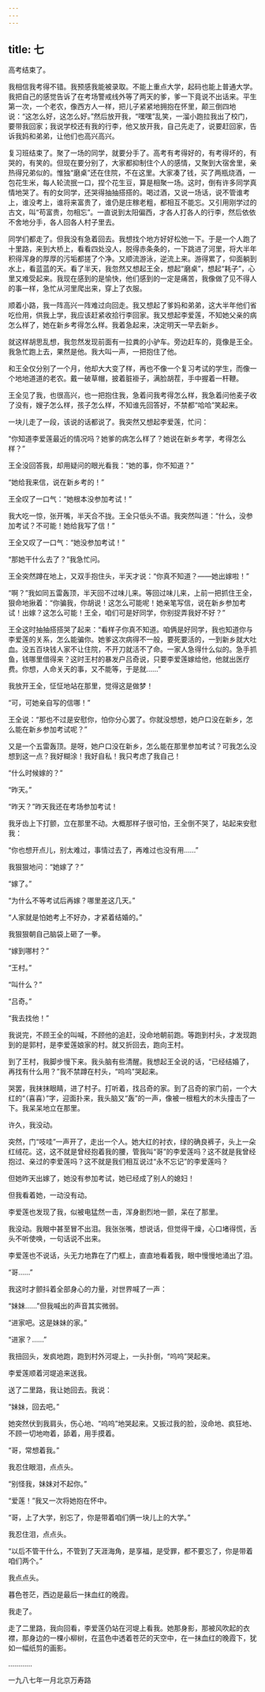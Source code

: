 ```yaml
---
---
---
```

title: 七
---




高考结束了。

我相信我考得不错。我预感我能被录取。不能上重点大学，起码也能上普通大学。我把自己的感觉告诉了在考场警戒线外等了两天的爹，爹一下竟说不出话来。平生第一次，一个老农，像西方人一样，把儿子紧紧地拥抱在怀里，颠三倒四地说：“这怎么好，这怎么好。”然后放开我，“嘿嘿”乱笑，一溜小跑拉我出了校门，要带我回家；我说学校还有我的行李，他又放开我，自己先走了，说要赶回家，告诉我妈和弟弟，让他们也高兴高兴。

复习班结束了。聚了一场的同学，就要分手了。高考有考得好的，有考得坏的，有哭的，有笑的。但现在要分别了，大家都抑制住个人的感情，又聚到大宿舍里，亲热得兄弟似的。惟独“磨桌”还在住院，不在这里。大家凑了钱，买了两瓶烧酒，一包花生米，每人轮流抿一口，捏个花生豆，算是相聚一场。这时，倒有许多同学真情地哭了。有的女同学，还哭得抽抽搭搭的。喝过酒，又说一场话，说不管谁考上，谁没考上，谁将来富贵了，谁仍是庄稼老粗，都相互不能忘。又引用刚学过的古文，叫“苟富贵，勿相忘”。一直说到太阳偏西，才各人打各人的行李，然后依依不舍地分手，各人回各人村子里去。

同学们都走了。但我没有急着回去。我想找个地方好好松弛一下。于是一个人跑了十里路，来到大桥上，看看四处没人，脱得赤条条的，一下跳进了河里，将大半年积得浑身的厚厚的污垢都搓了个净。又顺流游泳，逆流上来。游得累了，仰面躺到水上，看蓝蓝的天。看了半天，我忽然又想起王全，想起“磨桌”，想起“耗子”，心里又难受起来。我现在感到的是愉快，他们感到的一定是痛苦，我像做了见不得人的事一样，急忙从河里爬出来，穿上了衣服。

顺着小路，我一阵高兴一阵难过向回走。我又想起了爹妈和弟弟，这大半年他们省吃俭用，供我上学，我应该赶紧收拾行李回家。我又想起李爱莲，不知她父亲的病怎么样了，她在新乡考得怎么样。我着急起来，决定明天一早去新乡。

就这样胡思乱想，我忽然发现前面有一拉粪的小驴车。旁边赶车的，竟像是王全。我急忙跑上去，果然是他。我大叫一声，一把抱住了他。

和王全仅分别了一个月，他却大大变了样，再也不像一个复习考试的学生，而像一个地地道道的老农。戴一破草帽，披着脏褂子，满脸胡茬，手中握着一杆鞭。

王全见了我，也很高兴，也一把抱住我，急着问我考得怎么样，我急着问他麦子收了没有，嫂子怎么样，孩子怎么样，不知谁先回答好，不禁都“哈哈”笑起来。

一块儿走了一段，该说的话都说了。我突然又想起李爱莲，忙问：

“你知道李爱莲最近的情况吗？她爹的病怎么样了？她说在新乡考学，考得怎么样？”

王全没回答我，却用疑问的眼光看我：“她的事，你不知道？”

“她给我来信，说在新乡考的！”

王全叹了一口气：“她根本没参加考试！”

我大吃一惊，张开嘴，半天合不拢。王全只低头不语。我突然叫道：“什么，没参加考试？不可能！她给我写了信！”

王全又叹了一口气：“她没参加考试！”

“那她干什么去了？”我急忙问。

王全突然蹲在地上，又双手抱住头，半天才说：“你真不知道？——她出嫁啦！”

“啊？”我如同五雷轰顶，半天回不过味儿来。等回过味儿来，上前一把抓住王全，狠命地揪着：“你骗我，你胡说！这怎么可能呢！她亲笔写信，说在新乡参加考试！出嫁？这怎么可能！王全，咱们可是好同学，你别捉弄我好不好？”

王全这时抽抽搭搭哭了起来：“看样子你真不知道。咱俩是好同学，我也知道你与李爱莲的关系，怎么能骗你。她爹这次病得不一般，要死要活的，一到新乡就大吐血。没五百块钱人家不让住院，不开刀就活不了命。一家人急得什么似的。急手抓鱼，钱哪里借得来？这时王村的暴发户吕奇说，只要李爱莲嫁给他，他就出医疗费。你想，人命关天的事，又不能等，于是就……”

我放开王全，怔怔地站在那里，觉得这是做梦！

“可，可她亲自写的信哪！”

王全说：“那也不过是安慰你，怕你分心罢了。你就没想想，她户口没在新乡，怎么能在新乡参加考试呢？”

又是一个五雷轰顶。是呀，她户口没在新乡，怎么能在那里参加考试？可我怎么没想到这一点？我好糊涂！我好自私！我只考虑了我自己！

“什么时候嫁的？”

“昨天。”

“昨天？”昨天我还在考场参加考试！

我牙齿上下打颤，立在那里不动。大概那样子很可怕，王全倒不哭了，站起来安慰我：

“你也想开点儿，别太难过，事情过去了，再难过也没有用……”

我狠狠地问：“她嫁了？”

“嫁了。”

“为什么不等考试后再嫁？哪里差这几天。”

“人家就是怕她考上不好办，才紧着结婚的。”

我狠狠朝自己脑袋上砸了一拳。

“嫁到哪村？”

“王村。”

“叫什么？”

“吕奇。”

“我去找他！”

我说完，不顾王全的叫喊，不顾他的追赶，没命地朝前跑。等跑到村头，才发现跑到的是郭村，是李爱莲娘家的村。就又折回去，跑向王村。

到了王村，我脚步慢下来。我头脑有些清醒。我想起王全说的话，“已经结婚了，再找有什么用？”我不禁蹲在村头，“呜呜”哭起来。

哭罢，我抹抹眼睛，进了村子。打听着，找吕奇的家。到了吕奇的家门前，一个大红的“（喜喜）”字，迎面扑来，我头脑又“轰”的一声，像被一根粗大的木头撞击了一下。我呆呆地立在那里。

许久，我没动。

突然，门“吱哇”一声开了，走出一个人。她大红的衬衣，绿的确良裤子，头上一朵红绒花。这，这不就是曾经抱着我的腰，管我叫“哥”的李爱莲吗？这不就是我曾经抱过、亲过的李爱莲吗？这不就是我们相互说过“永不忘记”的李爱莲吗？

但她昨天出嫁了，她没有参加考试，她已经成了别人的媳妇！

但我看着她，一动没有动。

李爱莲也发现了我，似被电猛然一击，浑身剧烈地一颤，呆在了那里。

我没动。我眼中甚至冒不出泪。我张张嘴，想说话，但觉得干燥，心口堵得慌，舌头不听使唤，一句话说不出来。

李爱莲也不说话，头无力地靠在了门框上，直直地看着我，眼中慢慢地涌出了泪。

“哥……”

我这时才颤抖着全部身心的力量，对世界喊了一声：

“妹妹……”但我喊出的声音其实微弱。

“进家吧。这是妹妹的家。”

“进家？……”

我扭回头，发疯地跑，跑到村外河堤上，一头扑倒，“呜呜”哭起来。

李爱莲顺着河堤追来送我。

送了二里路，我让她回去。我说：

“妹妹，回去吧。”

她突然伏到我肩头，伤心地、“呜呜”地哭起来。又扳过我的脸，没命地、疯狂地、不顾一切地吻着，舔着，用手摸着。

“哥，常想着我。”

我忍住眼泪，点点头。

“别怪我，妹妹对不起你。”

“爱莲！”我又一次将她抱在怀中。

“哥，上了大学，别忘了，你是带着咱们俩一块儿上的大学。”

我忍住泪，点点头。

“以后不管干什么，不管到了天涯海角，是享福，是受罪，都不要忘了，你是带着咱们两个。”

我点点头。

暮色苍茫，西边是最后一抹血红的晚霞。

我走了。

走了二里路，我向回看，李爱莲仍站在河堤上看我。她那身影，那被风吹起的衣襟，那身边的一棵小柳树，在蓝色中透着苍茫的天空中，在一抹血红的晚霞下，犹如一幅纸剪的画影。

…………

一九八七年一月北京万寿路